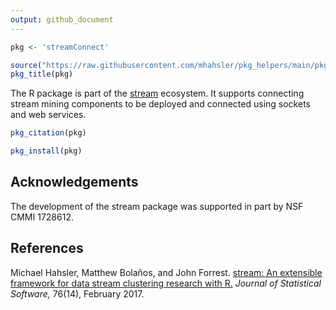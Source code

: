 ```yaml
---
output: github_document
---
```


```r
pkg <- 'streamConnect'

source("https://raw.githubusercontent.com/mhahsler/pkg_helpers/main/pkg_helpers.R")
pkg_title(pkg)
```

The R package is part of the  [stream](https://github.com/mhahsler/stream) ecosystem. It 
supports connecting stream mining components to be deployed and connected using 
sockets and web services.

```r
pkg_citation(pkg)
```

```r
pkg_install(pkg)
```


## Acknowledgements

The development of the stream package was supported in part by NSF CMMI 1728612.

## References

Michael Hahsler, Matthew Bolaños, and John Forrest. [stream: An extensible framework for data stream clustering research with R.](https://dx.doi.org/10.18637/jss.v076.i14) _Journal of Statistical Software,_ 76(14), February 2017.
